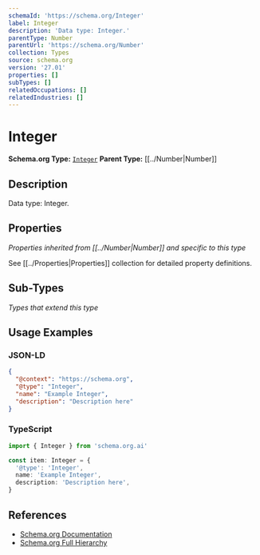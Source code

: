 ```yaml
---
schemaId: 'https://schema.org/Integer'
label: Integer
description: 'Data type: Integer.'
parentType: Number
parentUrl: 'https://schema.org/Number'
collection: Types
source: schema.org
version: '27.01'
properties: []
subTypes: []
relatedOccupations: []
relatedIndustries: []
---
```

# Integer

**Schema.org Type:** [`Integer`](https://schema.org/Integer)
**Parent Type:** [[../Number|Number]]

## Description

Data type: Integer.

## Properties

*Properties inherited from [[../Number|Number]] and specific to this type*

See [[../Properties|Properties]] collection for detailed property definitions.

## Sub-Types

*Types that extend this type*

## Usage Examples

### JSON-LD

```json
{
  "@context": "https://schema.org",
  "@type": "Integer",
  "name": "Example Integer",
  "description": "Description here"
}
```

### TypeScript

```typescript
import { Integer } from 'schema.org.ai'

const item: Integer = {
  '@type': 'Integer',
  name: 'Example Integer',
  description: 'Description here',
}
```

## References

- [Schema.org Documentation](https://schema.org/Integer)
- [Schema.org Full Hierarchy](https://schema.org/docs/full.html)
